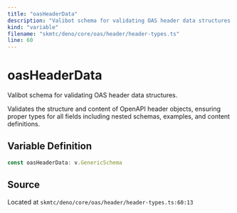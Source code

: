 ```yaml
---
title: "oasHeaderData"
description: "Valibot schema for validating OAS header data structures."
kind: "variable"
filename: "skmtc/deno/core/oas/header/header-types.ts"
line: 60
---
```


# oasHeaderData

Valibot schema for validating OAS header data structures.

Validates the structure and content of OpenAPI header objects,
ensuring proper types for all fields including nested schemas,
examples, and content definitions.

## Variable Definition

```typescript
const oasHeaderData: v.GenericSchema
```

## Source

Located at `skmtc/deno/core/oas/header/header-types.ts:60:13`
